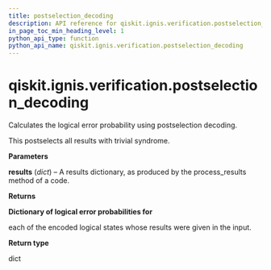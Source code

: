 ```yaml
---
title: postselection_decoding
description: API reference for qiskit.ignis.verification.postselection_decoding
in_page_toc_min_heading_level: 1
python_api_type: function
python_api_name: qiskit.ignis.verification.postselection_decoding
---
```


<span id="qiskit-ignis-verification-postselection-decoding" />

# qiskit.ignis.verification.postselection\_decoding

<Function id="qiskit.ignis.verification.postselection_decoding" isDedicatedPage={true} github="https://github.com/qiskit-community/qiskit-ignis/tree/stable/0.5/qiskit/ignis/verification/topological_codes/fitters.py" signature="postselection_decoding(results)">
  Calculates the logical error probability using postselection decoding.

  This postselects all results with trivial syndrome.

  **Parameters**

  **results** (*dict*) – A results dictionary, as produced by the process\_results method of a code.

  **Returns**

  **Dictionary of logical error probabilities for**

  each of the encoded logical states whose results were given in the input.

  **Return type**

  dict
</Function>

